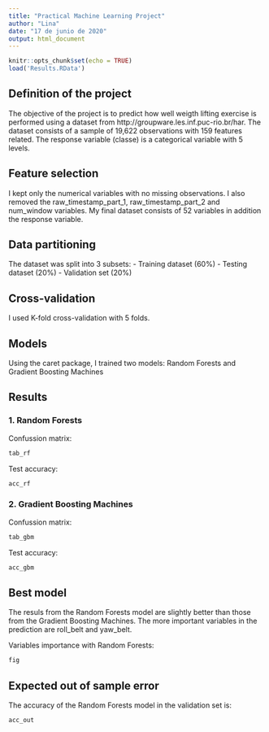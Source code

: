 ```yaml
---
title: "Practical Machine Learning Project"
author: "Lina"
date: "17 de junio de 2020"
output: html_document
---
```


```r
knitr::opts_chunk$set(echo = TRUE)
load('Results.RData')
```

## Definition of the project

The objective of the project is to predict how well weigth
lifting exercise is performed using a dataset from 
http://groupware.les.inf.puc-rio.br/har. The dataset consists
of a sample of 19,622 observations with 159 features related.
The response variable (classe) is a categorical variable 
with 5 levels.

## Feature selection

I kept only the numerical variables with no missing observations.
I also removed the raw_timestamp_part_1, raw_timestamp_part_2
and num_window variables. My final dataset consists of 52 variables 
in addition the response variable.

## Data partitioning

The dataset was split into 3 subsets:
- Training dataset (60%)
- Testing dataset (20%)
- Validation set (20%)

## Cross-validation

I used K-fold cross-validation with 5 folds.

## Models

Using the caret package, I trained two models: 
Random Forests and Gradient Boosting Machines

## Results

### 1. Random Forests

Confussion matrix:

```r
tab_rf
```
Test accuracy:
```r
acc_rf
```
### 2. Gradient Boosting Machines

Confussion matrix:

```r
tab_gbm
```
Test accuracy:
```r
acc_gbm
```

## Best model

The resuls from the Random Forests model are slightly better than those
from the Gradient Boosting Machines. 
The more important variables in the prediction are roll_belt and yaw_belt.

Variables importance with Random Forests:
```r
fig
```

## Expected out of sample error

The accuracy of the Random Forests model in the validation set is:

```r
acc_out
```

